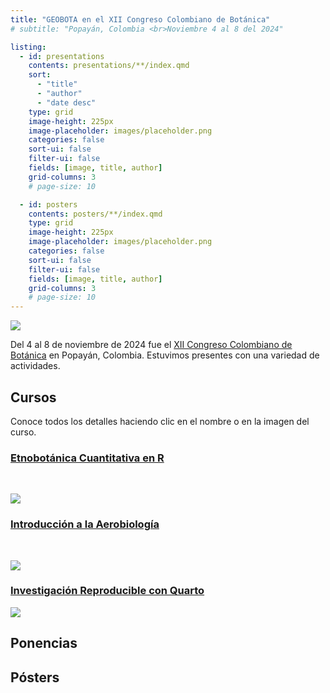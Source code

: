 ```yaml
---
title: "GEOBOTA en el XII Congreso Colombiano de Botánica"
# subtitle: "Popayán, Colombia <br>Noviembre 4 al 8 del 2024"

listing:
  - id: presentations
    contents: presentations/**/index.qmd
    sort:
      - "title"
      - "author"
      - "date desc"
    type: grid
    image-height: 225px
    image-placeholder: images/placeholder.png
    categories: false
    sort-ui: false
    filter-ui: false
    fields: [image, title, author]
    grid-columns: 3
    # page-size: 10

  - id: posters
    contents: posters/**/index.qmd
    type: grid
    image-height: 225px
    image-placeholder: images/placeholder.png
    categories: false
    sort-ui: false
    filter-ui: false
    fields: [image, title, author]
    grid-columns: 3
    # page-size: 10
---
```


:::: {.grid}
::: {.g-col-12 .g-col-md-4}

![](images/xii-ccb-logo.png){fig-align="center"}

:::
::: {.g-col-12 .g-col-md-8}

Del 4 al 8 de noviembre de 2024 fue el [XII Congreso Colombiano de Botánica](https://congresobotanica.org) en Popayán, Colombia. Estuvimos presentes con una variedad de actividades.

:::
::::

## Cursos

Conoce todos los detalles haciendo clic en el nombre o en la imagen del curso.

::::: {.center-text}
:::: {.grid}
::: {.g-col-12 .g-col-md-4}

### [Etnobotánica Cuantitativa en R](https://geobota.github.io/xii-ccb-etnobotanica/)

\

[![](images/xii-ccb_etnobotanica-curso_hexsticker_01.svg){fig-align="center"}](http://geobota.github.io/xii-ccb-etnobotanica/)

:::
::: {.g-col-12 .g-col-md-4}

### [Introducción a la Aerobiología](http://geobota.github.io/xii-ccb-aerobiologia/)

\

[![](images/xii-ccb_aerobiologia-curso_hexsticker.svg){fig-align="center"}](http://geobota.github.io/xii-ccb-aerobiologia/)

:::
::: {.g-col-12 .g-col-md-4}

### [Investigación Reproducible con Quarto](http://geobota.github.io/xii-ccb-quarto/)

[![](images/xii-ccb_quarto-curso_hexsticker_02.svg){fig-align="center"}](http://geobota.github.io/xii-ccb-quarto/)

:::
::::
:::::

## Ponencias {#sec-presentations}

::: {#presentations}
:::

## Pósters {#sec-posters}

::: {#posters}
:::
